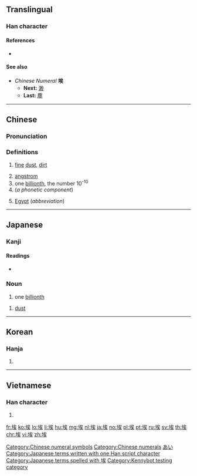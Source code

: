 ==Translingual==

===Han character===
{{Han char|rn=32|rad=土|as=07|sn=10|four=43134|canj=GIOK|ids=⿰土矣}}

====References====
* {{Han ref|kx=0229.190|dkj=05107|dj=0465.090|hdz=10447.150|uh=57C3|ud=22467|bh=AE4A|bd=44618}}

====See also====
* ''Chinese Numeral'' '''埃'''
** '''Next:''' [[渺]]
** '''Last:''' [[塵]]

[[Category:Chinese numeral symbols]]
[[Category:Chinese numerals]]

----

==Chinese==
{{zh-forms}}

===Pronunciation===
{{zh-pron
|m=āi
|c=oi1,aai1
|h=pfs=âi
|mn=ai/ia
|w=3e,3i
|mc=y
|oc=y
|ma=
|cat=n,num,pn
}}

===Definitions===
{{zh-hanzi}}

# [[fine]] [[dust]], [[dirt]]
#: {{zh-x|塵埃|dust}}
# [[angstrom]]
# one [[billionth]], the number 10<sup>-10</sup>
# (''a phonetic component'')
#: {{zh-x|^埃及|Egypt}}
#: {{zh-x|^埃塞俄比亞|Abyssinia}}
#: {{zh-x|蘇維埃|soviet}}
# [[Egypt]] (''abbreviation'')

----

==Japanese==

===Kanji===
{{ja-kanji|grade=}}

====Readings====
* {{ja-readings|goon=[[あい]] (ai)|kanon=[[あい]] (ai)|kun=[[ちり]] (chiri), [[ほこり]] (hokori)}}

===Noun===
{{ja-noun|あい}}

# one [[billionth]]

{{ja-noun|ほこり}}

# [[dust]]

[[Category:Japanese numeral symbols|あい]]
[[Category:Japanese terms written with one Han script character]]
[[Category:Japanese terms spelled with 埃]]

----

==Korean==

===Hanja===
{{ko-hanja|hangeul=애|mr=ae}}

# {{defn|lang=ko|sort=土07}}

----

==Vietnamese==

===Han character===
{{vi-hantu|[[ai]]}}

# {{defn|lang=vi|sort=土07}}

[[Category:Kennybot testing category]]

[[fr:埃]]
[[ko:埃]]
[[lo:埃]]
[[li:埃]]
[[hu:埃]]
[[mg:埃]]
[[nl:埃]]
[[ja:埃]]
[[no:埃]]
[[pl:埃]]
[[pt:埃]]
[[ru:埃]]
[[sv:埃]]
[[th:埃]]
[[chr:埃]]
[[vi:埃]]
[[zh:埃]]